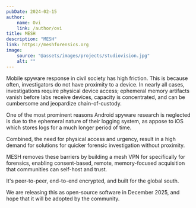 ```yaml
---
pubDate: 2024-02-15
author:
    name: Ovi
    link: /author/ovi
title: MESH
description: "MESH"
link: https://meshforensics.org
image:
    source: "@assets/images/projects/studiovision.jpg"
    alt: ""
---
```


Mobile spyware response in civil society has high friction. This is because often, investigators do not have proximity to a device. In nearly all cases, investigations require physical device access; ephemeral memory artifacts vanish before labs receive devices, capacity is concentrated, and can be cumbersome and jeopardize chain-of-custody.

One of the most prominent reasons Android spyware research is neglected is due to the ephemeral nature of their logging system, as appose to iOS which stores logs for a much longer period of time.

Combined, the need for physical access and urgency, result in a high demand for solutions for quicker forensic investigation without proximity.

MESH removes these barriers by building a mesh VPN for specifically for forensics, enabling consent-based, remote, memory-focused acquisition that communities can self-host and trust. 

It's peer-to-peer, end-to-end encrypted, and built for the global south.

We are releasing this as open-source software in December 2025, and hope that it will be adopted by the community.